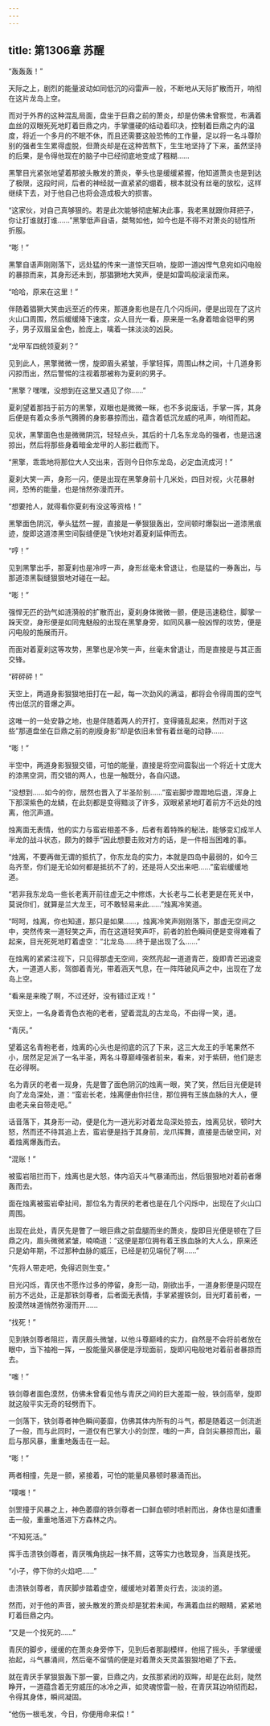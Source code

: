 ```yaml
---
---
---
```

title: 第1306章 苏醒
---



“轰轰轰！”

天际之上，剧烈的能量波动如同低沉的闷雷声一般，不断地从天际扩散而开，响彻在这片龙岛上空。

而对于外界的这种混乱局面，盘坐于巨鼎之前的萧炎，却是仿佛未曾察觉，布满着血丝的双眼死死地盯着巨鼎之内，手掌僵硬的结动着印决，控制着巨鼎之内的温度，将近一个多月的不眠不休，而且还需要这般恐怖的工作量，足以将一名斗尊阶别的强者生生累得虚脱，但萧炎却是在这种苦熬下，生生地坚持了下来，虽然坚持的后果，是令得他现在的脑子中已经彻底地变成了糨糊……

黑擎目光紧张地望着那披头散发的萧炎，拳头也是缓缓紧握，他知道萧炎也是到达了极限，这段时间，后者的神经就一直紧紧的绷着，根本就没有丝毫的放松，这样继续下去，对于他自己也将会造成极大的损害。

“这家伙，对自己真够狠的。若是此次能够彻底解决此事，我老黑就跟你拜把子，你让打谁就打谁……”黑擎低声自语，桀骜如他，如今也是不得不对萧炎的韧性所折服。

“嘭！”

黑擎自语声刚刚落下，远处猛的传来一道惊天巨响，旋即一道凶悍气息宛如闪电般的暴掠而来，其身形还未到，那猖獗地大笑声，便是如雷鸣般滚滚而来。

“哈哈，原来在这里！”

伴随着猖獗大笑由远至近的传来，那道身影也是在几个闪烁间，便是出现在了这片火山口周围，然后缓缓降下速度，众人目光一看，原来是一名身着暗金铠甲的男子，男子双眉呈金色，脸庞上，噙着一抹淡淡的凶戾。

“龙甲军四统领夏刹？”

见到此人，黑擎微微一愣，旋即眉头紧皱，手掌轻挥，周围山林之间，十几道身影闪掠而出，然后警惕的注视着那被称为夏刹的男子。

“黑擎？嘿嘿，没想到在这里又遇见了你……”

夏刹望着那挡于前方的黑擎，双眼也是微微一眯，也不多说废话，手掌一挥，其身后便是有着众多杀气腾腾的身影暴掠而出，蕴含着低沉龙威的吼声，响彻而起。

见状，黑擎面色也是微微阴沉，轻轻点头，其后的十几名东龙岛的强者，也是迅速掠出，然后将那些身着暗金龙甲的人影拦截而下。

“黑擎，乖乖地将那位大人交出来，否则今日你东龙岛，必定血流成河！”

夏刹大笑一声，身形一闪，便是出现在黑擎身前十几米处，四目对视，火花暴射间，恐怖的能量，也是悄然弥漫而开。

“想要抢人，就得看你夏刹有没这等资格！”

黑擎面色阴沉，拳头猛然一握，直接是一拳狠狠轰出，空间顿时爆裂出一道漆黑痕迹，旋即这道漆黑空间裂缝便是飞快地对着夏刹延伸而去。

“哼！”

见到黑擎出手，那夏刹也是冷哼一声，身形丝毫未曾退让，也是猛的一券轰出，与那道漆黑裂缝狠狠地对碰在一起。

“嘭！”

强悍无匹的劲气如涟漪般的扩散而出，夏刹身体微微一颤，便是迅速稳住，脚掌一跺天空，身形便是如同鬼魅般的出现在黑擎身旁，如同风暴一般凶悍的攻势，便是闪电般的施展而开。

而面对着夏刹这等攻势，黑擎也是冷笑一声，丝毫未曾退让，而是直接是与其正面交锋。

“砰砰砰！”

天空上，两道身影狠狠地扭打在一起，每一次劲风的满溢，都将会令得周围的空气传出低沉的音爆之声。

这唯一的一处安静之地，也是伴随着两人的开打，变得骚乱起来，然而对于这些”那道盘坐在巨鼎之前的削瘦身影”却是依旧未曾有着丝毫的动静……

“嘭！”

半空中，两道身影狠狠交错，可怕的能量，直接是将空间震裂出一个将近十丈庞大的漆黑空洞，而交错的两人，也是一触既分，各自闪退。

“没想到……如今的你，居然也晋入了半圣阶别……”蛮岩脚步蹬蹬地后退，浑身上下那深紫色的龙鳞，在此刻都是变得黯淡了许多，双眼紧紧地盯着前方不远处的烛离，他沉声道。

烛离面无表情，他的实力与蛮岩相差不多，后者有着特殊的秘法，能够变幻成半人半龙的战斗状态，颇为的棘手”因此想要击败对方的话，是一件相当困难的事。

“烛离，不要再做无谓的抵抗了，你东龙岛的实力，本就是四岛中最弱的，如今三岛齐至，你们是无论如何都是抵抗不了的，还是将人交出来吧……”蛮岩缓缓地道。

“若非我东龙岛一些长老离开前往虚无之中修炼，大长老与二长老更是在死关中，莫说你们，就算是兰大龙王，可不敢轻易来此……”烛离冷笑道。

“呵呵，烛离，你也知道，那只是如果……，烛离冷笑声刚刚落下，那虚无空间之中，突然传来一道轻笑之声，而在这道轻笑声吓，前者的脸色瞬间便是变得难看了起来，目光死死地盯着虚空：“北龙岛……终于是出现了么……”

在烛离的紧紧注视下，只见得那虚无空间，突然亮起一道道青芒，旋即青芒迅速变大，一道道人影，驾御着青光，带着涵天气息，在一阵阵破风声之中，出现在了龙岛上空。

“看来是来晚了啊，不过还好，没有错过正戏！”

天空上，一名身着青色衣袍的老者，望着混乱的古龙岛，不由得一笑，道。

“青厌。”

望着这名青袍老者，烛离的心头也是彻底的沉了下来，这三大龙王的手笔果然不小，居然足足派了一名半圣，两名斗尊巅峰强者前来，看来，对于紫研，他们是志在必得啊。

名为青厌的老者一现身，先是瞥了面色阴沉的烛离一眼，笑了笑，然后目光便是转向了龙岛深处，道：“蛮岩长老，烛离便由你拦住，那位拥有王族血脉的大人，便由老夫亲自带走吧。”

话音落下，其身形一动，便是化为一道光彩对着龙岛深处掠去，烛离见状，顿时大怒，然而还不待其追上去，蛮岩便是挡于其身前，龙爪挥舞，直接是击破空间，对着烛离爆轰而去。

“混账！”

被蛮岩阻拦而下，烛离也是大怒，体内滔天斗气暴涌而出，然后狠狠地对着前者爆轰而去。

面在烛离被蛮岩牵扯间，那位名为青厌的老者也是在几个闪烁中，出现在了火山口周围。

出现在此处，青厌先是瞥了一眼巨鼎之前盘腿而坐的萧炎，旋即目光便是顿在了巨鼎之内，眉头微微紧皱，喃喃道：“这便是那位拥有着王族血脉的大人么，原来还只是幼年期，不过那种血脉的威压，已经是初见端倪了啊……”

“先将人带走吧，免得迟则生变。”

目光闪烁，青厌也不愿作过多的停留，身形一动，刚欲出手，一道身影便是闪现在前方不远处，正是那铁剑尊者，后者面无表情，手掌紧握铁剑，目光盯着前者，一股漠然味道悄然弥漫而开……

“找死！”

见到铁剑尊者阻拦，青厌眉头微皱，以他斗尊巅峰的实力，自然是不会将前者放在眼中，当下袖袍一挥，一股能量风暴便是浮现面前，旋即闪电般地对着前者暴掠而去。

“嗤！”

铁剑尊者面色漠然，仿佛未曾看见他与青厌之间的巨大差距一般，铁剑高举，旋即就这般平实无奇的轻劈而下。

一剑落下，铁剑尊者神色瞬间萎靡，仿佛其体内所有的斗气，都是随着这一剑流逝了一般，而与此同时，一道仅有巴掌大小的剑罡，嗤的一声，自剑尖暴掠而出，最后与那风暴，重重地轰击在一起。

“嘭！”

两者相撞，先是一颤，紧接着，可怕的能量风暴顿时暴涌而出。

“噗嗤！”

剑罡撞于风暴之上，神色萎靡的铁剑尊者一口鲜血顿时喷射而出，身体也是如遭重击一般，重重地落进下方森林之内。

“不知死活。”

挥手击溃铁剑尊者，青厌嘴角挑起一抹不屑，这等实力也敢现身，当真是找死。

“小子，停下你的火焰吧……”

击溃铁剑尊者，青厌脚步踏着虚空，缓缓地对着萧炎行去，淡淡的道。

然而，对于他的声音，披头散发的萧炎却是犹若未闻，布满着血丝的眼睛，紧紧地盯着巨鼎之内。

“又是一个找死的……”

青厌的脚步，缓缓的在萧炎身旁停下，见到后者那副模样，他摇了摇头，手掌缓缓抬起，斗气暴涌间，然后毫不留情的便是对着萧炎天灵盖狠狠地砸了下去。

就在青厌手掌狠狠轰下那一霎，巨鼎之内，女孩那紧闭的双眸，却是在此刻，陡然睁开，一道蕴含着无穷威压的冰冷之声，如灵魂惊雷一般，在青厌耳边响彻而起，令得其身体，瞬间凝固。

“他伤一根毛发，今日，你便用命来偿！”